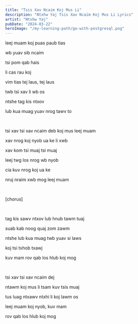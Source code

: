 ```yaml
---
title: "Tsis Xav Ncaim Koj Mus Li"
description: "Ntxhw Yaj Tsis Xav Ncaim Koj Mus Li Lyrics"
artist: "Ntxhw Yaj"
pubDate: "2024-03-22"
heroImage: "/my-learning-path/go-with-postgresql.png"
---
```


leej muam koj puas paub tias

wb yuav sib ncaim

tsi pom qab hais

li cas rau koj

vim tias tej laus, tej laus

twb tsi xav li wb os

ntshe tag kis ntxov

lub kua muag yuav nrog tawv to

<br />

tsi xav tsi xav ncaim deb koj mus leej muam

xav nrog koj nyob ua ke li xwb

xav kom tsi muaj tsi muaj

leej twg los nrog wb nyob

cia kuv nrog koj ua ke

nruj nraim xwb mog leej muam

<br />

[chorus]

<br />

tag kis sawv ntxov lub hnub tawm tuaj

suab kab noog quaj zom zawm

ntshe lub kua muag twb yuav si laws

koj tsi txhob txawj

kuv mam rov qab los hlub koj mog

<br />

tsi xav tsi xav ncaim dej

ntawm koj mus li tsam kuv tsis muaj

tus luag ntxawv ntxhi li koj lawm os

leej muam koj nyob, kuv mam

rov qab los hlub koj mog
